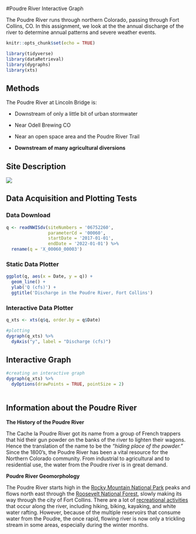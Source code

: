 #Poudre River Interactive Graph

The Poudre River runs through northern Colorado, passing through Fort Collins, CO. In this assignment, we look at the the annual discharge of the river to determine annual patterns and severe weather events.

```r
knitr::opts_chunk$set(echo = TRUE)

library(tidyverse)
library(dataRetrieval)
library(dygraphs)
library(xts)
```


## Methods

The Poudre River at Lincoln Bridge is:

  - Downstream of only a little bit of urban stormwater

  - Near Odell Brewing CO
  
  - Near an open space area and the Poudre River Trail
  
  - **Downstream of many agricultural diversions**


## Site Description

![](https://waterdata.usgs.gov/nwisweb/local/state/co/text/pics/06752260big.jpg)


## Data Acquisition and Plotting Tests

### Data Download


```r

q <- readNWISdv(siteNumbers = '06752260',
                parameterCd = '00060',
                startDate = '2017-01-01',
                endDate = '2022-01-01') %>%
  rename(q = 'X_00060_00003')


```



### Static Data Plotter


```r

ggplot(q, aes(x = Date, y = q)) + 
  geom_line() + 
  ylab('Q (cfs)') + 
  ggtitle('Discharge in the Poudre River, Fort Collins')

```


### Interactive Data Plotter


```r

q_xts <- xts(q$q, order.by = q$Date)

#plotting
dygraph(q_xts) %>%
  dyAxis("y", label = "Discharge (cfs)") 
```


## Interactive Graph

```r
#creating an interactive graph
dygraph(q_xts) %>%
  dyOptions(drawPoints = TRUE, pointSize = 2)
  
```

## Information about the Poudre River

**The History of the Poudre River**

The Cache la Poudre River got its name from a group of French trappers that hid their gun powder on the banks of the river to lighten their wagons. Hence the translation of the name to be the *"hiding place of the powder."* Since the 1800's, the Poudre River has been a vital resource for the Northern Colorado community. From industrial to agricultural and to residential use, the water from the Poudre river is in great demand. 

**Poudre River Geomorphology**

The Poudre River starts high in the [Rocky Mountain National Park](https://www.nps.gov/romo/index.htm) peaks and flows north east through the [Roosevelt National Forest](https://www.fs.usda.gov/arp), slowly making its way through the city of Fort Collins. There are a lot of [recreational activities](https://www.visitftcollins.com/things-to-do/parks-open-spaces/cache-la-poudre-river/) that occur along the river, including hiking, biking, kayaking, and white water rafting. However, because of the multiple reservoirs that consume water from the Poudre, the once rapid, flowing river is now only a trickling stream in some areas, especially during the winter months. 

